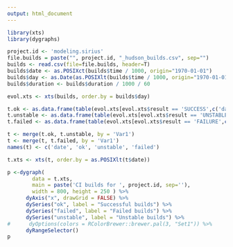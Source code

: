 ```yaml
---
output: html_document
---
```


```r

library(xts)
library(dygraphs)

project.id <- 'modeling.sirius'
file.builds = paste("", project.id, "_hudson_builds.csv", sep="")
builds <- read.csv(file=file.builds, header=T)
builds$date <- as.POSIXct(builds$time / 1000, origin="1970-01-01")
builds$day <- as.Date(as.POSIXlt(builds$time / 1000, origin="1970-01-01"))
builds$duration <- builds$duration / 1000 / 60

evol.xts <- xts(builds, order.by = builds$day)

t.ok <- as.data.frame(table(evol.xts[evol.xts$result == 'SUCCESS',c('day')]))
t.unstable <- as.data.frame(table(evol.xts[evol.xts$result == 'UNSTABLE',c('day')]))
t.failed <- as.data.frame(table(evol.xts[evol.xts$result == 'FAILURE',c('day')]))

t <- merge(t.ok, t.unstable, by = 'Var1')
t <- merge(t, t.failed, by = 'Var1')
names(t) <- c('date', 'ok', 'unstable', 'failed')

t.xts <- xts(t, order.by = as.POSIXlt(t$date))

p <-dygraph( 
        data = t.xts,
        main = paste('CI builds for ', project.id, sep=''),
        width = 800, height = 250 ) %>% 
      dyAxis("x", drawGrid = FALSE) %>%
      dySeries("ok", label = "Successful builds") %>%
      dySeries("failed", label = "Failed builds") %>%
      dySeries("unstable", label = "Unstable builds") %>%
#      dyOptions(colors = RColorBrewer::brewer.pal(3, "Set1")) %>%
      dyRangeSelector()
p
```

